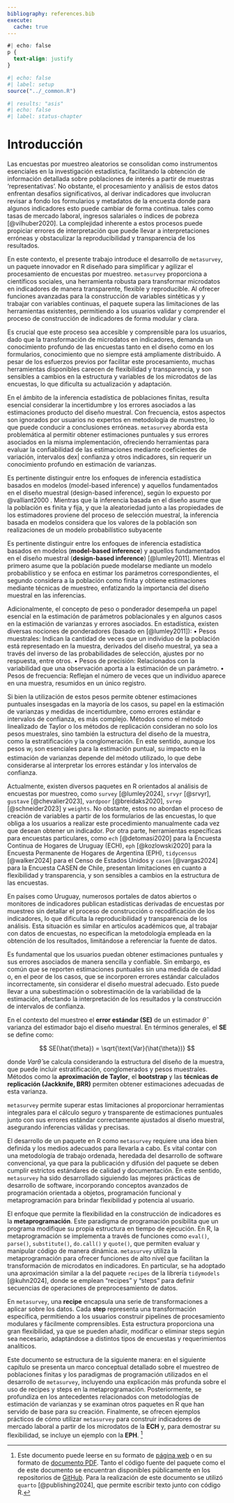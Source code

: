 ```yaml
---
bibliography: references.bib
execute:
  cache: true
---
```


```css
#| echo: false
p {
  text-align: justify
}
```

```r
#| echo: false
#| label: setup
source("../_common.R")
```

```r
#| results: "asis"
#| echo: false
#| label: status-chapter
```

# Introducción {#sec-Chapter1}

Las encuestas por muestreo aleatorios se consolidan como instrumentos esenciales en la investigación estadística, facilitando la obtención de información detallada sobre poblaciones de interés a partir de muestras 'representativas'. No obstante, el procesamiento y análisis de estos datos enfrentan desafíos significativos, al derivar indicadores que involucran revisar a fondo los formularios y metadatos de la encuesta donde para algunos indicadores esto puede cambiar de forma continua. tales como tasas de mercado laboral, ingresos salariales o índices de pobreza [@vilhuber2020]. La complejidad inherente a estos procesos puede propiciar errores de interpretación que puede llevar a interpretaciones erróneas y obstaculizar la reproducibilidad y transparencia de los resultados.

En este contexto, el presente trabajo introduce el desarrollo de `metasurvey`, un paquete innovador en R diseñado para simplificar y agilizar el procesamiento de encuestas por muestreo. `metasurvey` proporciona a científicos sociales, una herramienta robusta para transformar microdatos en indicadores de manera transparente, flexible y reproducible. Al ofrecer funciones avanzadas para la construcción de variables sintéticas y y trabajar con variables continuas, el paquete supera las limitaciones de las herramientas existentes, permitiendo a los usuarios validar y comprender el proceso de construcción de indicadores de forma modular y clara.

Es crucial que este proceso sea accesible y comprensible para los usuarios, dado que la transformación de microdatos en indicadores, demanda un conocimiento profundo de las encuestas tanto en el diseño como en los formularios, conocimiento que no siempre está ampliamente distribuido. A pesar de los esfuerzos previos por facilitar este procesamiento, muchas herramientas disponibles carecen de flexibilidad y transparencia, y son sensibles a cambios en la estructura y variables de los microdatos de las encuestas, lo que dificulta su actualización y adaptación.

En el ámbito de la inferencia estadística de poblaciones finitas, resulta esencial considerar la incertidumbre y los errores asociados a las estimaciones producto del diseño muestral. Con frecuencia, estos aspectos son ignorados por usuarios no expertos en metodología de muestreo, lo que puede conducir a conclusiones erróneas. `metasurvey` aborda esta problemática al permitir obtener estimaciones puntuales y sus errores asociados en la misma implementación, ofreciendo herramientas para evaluar la confiabilidad de las estimaciones mediante coeficientes de variación, intervalos dex\| confianza y otros indicadores, sin requerir un conocimiento profundo en estimación de varianzas.

Es pertinente distinguir entre los enfoques de inferencia estadística basados en modelos (model-based inference) y aquellos fundamentados en el diseño muestral (design-based inference), según lo expuesto por @valliant2000 . Mientras que la inferencia basada en el diseño asume que la población es finita y fija, y que la aleatoriedad junto a las propiedades de los estimadores proviene del proceso de selección muestral, la inferencia basada en modelos considera que los valores de la población son realizaciones de un modelo probabilístico subyacente

Es pertinente distinguir entre los enfoques de inferencia estadística basados en modelos (**model-based inference**) y aquellos fundamentados en el diseño muestral (**design-based inference**) [@lumley2011]. Mientras el primero asume que la población puede modelarse mediante un modelo probabilístico y se enfoca en estimar los parámetros correspondientes, el segundo considera a la población como finita y obtiene estimaciones mediante técnicas de muestreo, enfatizando la importancia del diseño muestral en las inferencias.

Adicionalmente, el concepto de peso o ponderador desempeña un papel esencial en la estimación de parámetros poblacionales y en algunos casos en la estimación de varianzas y errores asociados. En estadística, existen diversas nociones de ponderadores (basado en [@lumley2011]):
	•	Pesos muestrales: Indican la cantidad de veces que un individuo de la población está representado en la muestra, derivados del diseño muestral, ya sea a través del inverso de las probabilidades de selección, ajustes por no respuesta, entre otros.
	•	Pesos de precisión: Relacionados con la variabilidad que una observación aporta a la estimación de un parámetro.
	•	Pesos de frecuencia: Reflejan el número de veces que un individuo aparece en una muestra, resumidos en un único registro.

Si bien la utilización de estos pesos permite obtener estimaciones puntuales insesgadas en la mayoría de los casos, su papel en la estimación de varianzas y medidas de incertidumbre, como errores estándar e intervalos de confianza, es más complejo. Métodos como el método linealizado de Taylor o los métodos de replicación consideran no solo los pesos muestrales, sino también la estructura del diseño de la muestra, como la estratificación y la conglomeración. En este sentido, aunque los pesos  $w_i$  son esenciales para la estimación puntual, su impacto en la estimación de varianzas depende del método utilizado, lo que debe considerarse al interpretar los errores estándar y los intervalos de confianza.

Actualmente, existen diversos paquetes en R orientados al análisis de encuestas por muestreo, como `survey` [@lumley2024], `srvyr` [@srvyr], `gustave` [@chevalier2023], `vardpoor` [@breidaks2020], `svrep` [@schneider2023] y `weights`. No obstante, estos no abordan el proceso de creación de variables a partir de los formularios de las encuestas, lo que obliga a los usuarios a realizar este procedimiento manualmente cada vez que desean obtener un indicador. Por otra parte, herramientas específicas para encuestas particulares, como `ech` [@detomasi2020] para la Encuesta Continua de Hogares de Uruguay (ECH), `eph` [@kozlowski2020] para la Encuesta Permanente de Hogares de Argentina (EPH), `tidycensus` [@walker2024] para el Censo de Estados Unidos y `casen` [@vargas2024] para la Encuesta CASEN de Chile, presentan limitaciones en cuanto a flexibilidad y transparencia, y son sensibles a cambios en la estructura de las encuestas.

En países como Uruguay, numerosos portales de datos abiertos o monitores de indicadores publican estadísticas derivadas de encuestas por muestreo sin detallar el proceso de construcción o recodificación de los indicadores, lo que dificulta la reproducibilidad y transparencia de los análisis. Esta situación es similar en artículos académicos que, al trabajar con datos de encuestas, no especifican la metodología empleada en la obtención de los resultados, limitándose a referenciar la fuente de datos.

Es fundamental que los usuarios puedan obtener estimaciones puntuales y sus errores asociados de manera sencilla y confiable. Sin embargo, es común que se reporten estimaciones puntuales sin una medida de calidad o, en el peor de los casos, que se incorporen errores estándar calculados incorrectamente, sin considerar el diseño muestral adecuado. Esto puede llevar a una subestimación o sobrestimación de la variabilidad de la estimación, afectando la interpretación de los resultados y la construcción de intervalos de confianza.

En el contexto del muestreo el **error estándar (SE)** de un estimador $\hat{\theta}$ varianza del estimador bajo el diseño muestral. En términos generales, el **SE** se define como:

$$
SE(\hat{\theta}) = \sqrt{\text{Var}(\hat{\theta})}
$$

donde ${Var}\hat{\theta}$ se calcula considerando la estructura del diseño de la muestra, que puede incluir estratificación, conglomerados y pesos muestrales. Métodos como la **aproximación de Taylor**, el **bootstrap** y las **técnicas de replicación (Jackknife, BRR)** permiten obtener estimaciones adecuadas de esta varianza.

`metasurvey` permite superar estas limitaciones al proporcionar herramientas integrales para el cálculo seguro y transparente de estimaciones puntuales junto con sus errores estándar correctamente ajustados al diseño muestral, asegurando inferencias válidas y precisas.

El desarrollo de un paquete en R como `metasurvey` requiere una idea bien definida y los medios adecuados para llevarla a cabo. Es vital contar con una metodología de trabajo ordenada, heredada del desarrollo de software convencional, ya que para la publicación y difusión del paquete se deben cumplir estrictos estándares de calidad y documentación. En este sentido, `metasurvey` ha sido desarrollado siguiendo las mejores prácticas de desarrollo de software, incorporando conceptos avanzados de programación orientada a objetos, programación funcional y metaprogramación para brindar flexibilidad y potencia al usuario.

El enfoque que permite la flexibilidad en la construcción de indicadores es la **metaprogramación**. Este paradigma de programación posibilita que un programa modifique su propia estructura en tiempo de ejecución. En R, la metaprogramación se implementa a través de funciones como `eval()`, `parse()`, `substitute()`, `do.call()` y `quote()`, que permiten evaluar y manipular código de manera dinámica. `metasurvey` utiliza la metaprogramación para ofrecer funciones de alto nivel que facilitan la transformación de microdatos en indicadores. En particular, se ha adoptado una aproximación similar a la del paquete `recipes` de la librería `tidymodels` [@kuhn2024], donde se emplean "recipes" y "steps" para definir secuencias de operaciones de preprocesamiento de datos.

En `metasurvey`, una **recipe** encapsula una serie de transformaciones a aplicar sobre los datos. Cada **step** representa una transformación específica, permitiendo a los usuarios construir pipelines de procesamiento modulares y fácilmente comprensibles. Esta estructura proporciona una gran flexibilidad, ya que se pueden añadir, modificar o eliminar steps según sea necesario, adaptándose a distintos tipos de encuestas y requerimientos analíticos.

Este documento se estructura de la siguiente manera: en el siguiente capítulo se presenta un marco conceptual detallado sobre el muestreo de poblaciones finitas y los paradigmas de programación utilizados en el desarrollo de `metasurvey`, incluyendo una explicación más profunda sobre el uso de recipes y steps en la metaprogramación. Posteriormente, se profundiza en los antecedentes relacionados con metodologías de estimación de varianzas y se examinan otros paquetes en R que han servido de base para su creación. Finalmente, se ofrecen ejemplos prácticos de cómo utilizar `metasurvey` para construir indicadores de mercado laboral a partir de los microdatos de la **ECH** y, para demostrar su flexibilidad, se incluye un ejemplo con la **EPH**. [^chapter1-1]

[^chapter1-1]: Este documento puede leerse en su formato de [página web](https://metasurveyr.github.io/informe_tfg/) o en su formato de [documento PDF](https://metasurveyr.github.io/informe_tfg/metasurvey.pdf). Tanto el código fuente del paquete como el de este documento se encuentran disponibles públicamente en los repositorios de [GitHub](https://github.com/metasurveyr). Para la realización de este documento se utilizó `quarto` [@publishing2024], que permite escribir texto junto con código R.